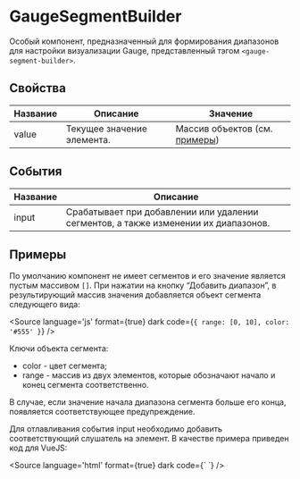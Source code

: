 
# GaugeSegmentBuilder

Особый компонент, предназначенный для формирования диапазонов для настройки визуализации Gauge, представленный тэгом `<gauge-segment-builder>`.

## Свойства

| Название | Описание                   | Значение                                  |
|----------|----------------------------|-------------------------------------------|
| value    | Текущее значение элемента. | Массив объектов (см. [примеры](#примеры)) |

## События

| Название | Описание                                                                            |
|----------|-------------------------------------------------------------------------------------|
| input    | Срабатывает при добавлении или удалении сегментов, а также изменении их диапазонов. |

## Примеры

По умолчанию компонент не имеет сегментов и его значение является пустым массивом `[]`. При нажатии на кнопку “Добавить диапазон”, в результирующий массив значения добавляется объект сегмента следующего вида:

<Source
language='js'
format={true}
dark
code={`
{ range: [0, 10], color: '#555' }
`}
/>

Ключи объекта сегмента:
* color - цвет сегмента;
* range - массив из двух элементов, которые обозначают начало и конец сегмента соответственно.

В случае, если значение начала диапазона сегмента больше его конца, появляется соответствующее предупреждение.

Для отлавливания события input необходимо добавить соответствующий слушатель на элемент. В качестве примера приведен код для VueJS:

<Source
language='html'
format={true}
dark
code={`
<template>
  <gauge-segment-builder
    @input="inputHandler"
  ></gauge-segment-builder>
</template>
`}
/>
<Source
language='js'
format={true}
dark
code={`
methods: {
  inputHandler(e) {
    console.log(e.target.value);
  },
},
`}
/>